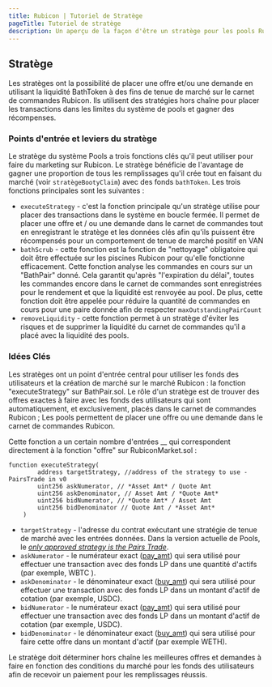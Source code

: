 ```yaml
---
title: Rubicon | Tutoriel de Stratège
pageTitle: Tutoriel de stratège
description: Un aperçu de la façon d'être un stratège pour les pools Rubicon
---
```


## Stratège

Les stratèges ont la possibilité de placer une offre et/ou une demande en utilisant la liquidité BathToken à des fins de tenue de marché sur le carnet de commandes Rubicon. Ils utilisent des stratégies hors chaîne pour placer les transactions dans les limites du système de pools et gagner des récompenses.

### Points d'entrée et leviers du stratège

Le stratège du système Pools a trois fonctions clés qu'il peut utiliser pour faire du marketing sur Rubicon. Le stratège bénéficie de l'avantage de gagner une proportion de tous les remplissages qu'il crée tout en faisant du marché (voir `stratègeBootyClaim`) avec des fonds `bathToken`. Les trois fonctions principales sont les suivantes :

* `executeStrategy` - c'est la fonction principale qu'un stratège utilise pour placer des transactions dans le système en boucle fermée. Il permet de placer une offre et / ou une demande dans le carnet de commandes tout en enregistrant le stratège et les données clés afin qu'ils puissent être récompensés pour un comportement de tenue de marché positif en VAN
* `bathScrub` - cette fonction est la fonction de "nettoyage" obligatoire qui doit être effectuée sur les piscines Rubicon pour qu'elle fonctionne efficacement. Cette fonction analyse les commandes en cours sur un "BathPair" donné. Cela garantit qu'après "l'expiration du délai", toutes les commandes encore dans le carnet de commandes sont enregistrées pour le rendement et que la liquidité est renvoyée au pool. De plus, cette fonction doit être appelée pour réduire la quantité de commandes en cours pour une paire donnée afin de respecter `maxOutstandingPairCount`
* `removeLiquidity` - cette fonction permet à un stratège d'éviter les risques et de supprimer la liquidité du carnet de commandes qu'il a placé avec la liquidité des pools.

### Idées Clés

Les stratèges ont un point d'entrée central pour utiliser les fonds des utilisateurs et la création de marché sur le marché Rubicon : la fonction "executeStrategy" sur BathPair.sol. Le rôle d'un stratège est de trouver des offres exactes à faire avec les fonds des utilisateurs qui sont automatiquement, et exclusivement, placés dans le carnet de commandes Rubicon ; Les pools permettent de placer une offre ou une demande dans le carnet de commandes Rubicon.

Cette fonction a un certain nombre d'entrées __ qui correspondent directement à la fonction "offre" sur RubiconMarket.sol :

```
function executeStrategy(
        address targetStrategy, //address of the strategy to use - PairsTrade in v0
        uint256 askNumerator, // *Asset Amt* / Quote Amt
        uint256 askDenominator, // Asset Amt / *Quote Amt*
        uint256 bidNumerator, // *Quote Amt* / Asset Amt
        uint256 bidDenominator // Quote Amt / *Asset Amt*
    )
```

* `targetStrategy` - l'adresse du contrat exécutant une stratégie de tenue de marché avec les entrées données. Dans la version actuelle de Pools, le [_only approved strategy is the Pairs Trade_](/docs/protocol/rubicon-pools/bathpair).
* `askNumerator` - le numérateur exact ([pay\_am](/docs/protocol/rubicon-market/key-functions#offer)[t](https://www.youtube.com/watch?v=dQw4w9WgXcQ)) qui sera utilisé pour effectuer une transaction avec des fonds LP dans une quantité d'actifs (par exemple, WBTC ).
* `askDenominator` - le dénominateur exact ([buy\_amt](/docs/protocol/rubicon-market/key-functions#offer)) qui sera utilisé pour effectuer une transaction avec des fonds LP dans un montant d'actif de cotation (par exemple, USDC).
* `bidNumerator` - le numérateur exact ([pay\_am](/docs/protocol/rubicon-market/key-functions#offer)[t](https://www.youtube.com/watch?v=dQw4w9WgXcQ)) qui sera utilisé pour effectuer une transaction avec des fonds LP dans un montant d'actif de cotation (par exemple, USDC).
* `bidDenominator` - le dénominateur exact ([buy\_amt](/docs/protocol/rubicon-market/key-functions#offer)) qui sera utilisé pour faire cette offre dans un montant d'actif (par exemple WETH).

Le stratège doit déterminer hors chaîne les meilleures offres et demandes à faire en fonction des conditions du marché pour les fonds des utilisateurs afin de recevoir un paiement pour les remplissages réussis.